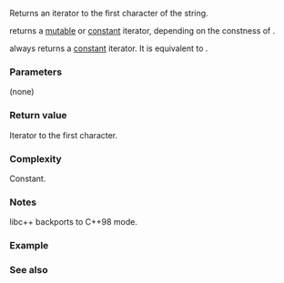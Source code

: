 {{cpp/string/basic_string/title|begin|cbegin}}
{{cpp/string/basic_string/navbar}}
{{dcl begin}}
{{dcla|anchor=no|num=1|noexcept=c++11|constexpr=c++20|
iterator begin();
}}
{{dcla|anchor=no|num=2|noexcept=c++11|constexpr=c++20|
const_iterator begin() const;
}}
{{dcla|anchor=no|num=3|constexpr=c++20|since=c++11|
const_iterator cbegin() const noexcept;
}}
{{dcl end}}

Returns an iterator to the first character of the string.

{{tt|begin()}} returns a [[cpp/iterator|mutable]] or [[cpp/iterator|constant]] iterator, depending on the constness of {{c|*this}}.

{{tt|cbegin()}} always returns a [[cpp/iterator|constant]] iterator. It is equivalent to {{c|const_cast&lt;const basic_string&amp;&gt;(*this).begin()}}.

{{image|range-begin-end.svg}}

===Parameters===
(none)

===Return value===
Iterator to the first character.

===Complexity===
Constant.

===Notes===
libc++ backports {{tt|cbegin()}} to C++98 mode.

===Example===
{{example
|code=
#include &lt;iostream&gt;
#include &lt;string&gt;

int main()
{
    std::string s("Exemplar");
    *s.begin() = 'e';
    std::cout &lt;&lt; s &lt;&lt; '\n';

    auto i = s.cbegin();
    std::cout &lt;&lt; *i &lt;&lt; '\n';
//  *i = 'E'; // error: i is a constant iterator
}
|output=
exemplar
e
}}

===See also===
{{dsc begin}}
{{dsc inc|cpp/string/basic_string/dsc end}}
{{dsc inc|cpp/string/basic_string_view/dsc begin}}
{{dsc end}}

{{langlinks|de|es|fr|it|ja|pl|pt|ru|zh}}